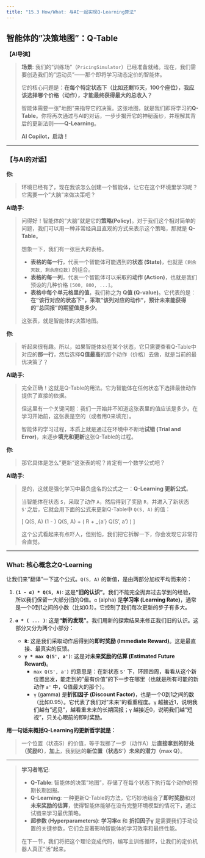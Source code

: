 ```yaml
---
title: "15.3 How/What: 与AI一起实现Q-Learning算法"
---
```


## 智能体的"决策地图"：Q-Table

**【AI导演】**

> **场景**: 我们的"训练场"（`PricingSimulator`）已经准备就绪。现在，我们需要创造我们的"运动员"——那个即将学习动态定价的智能体。
>
> 它的核心问题是：**在每个特定状态下（比如还剩15天，100个座位），我应该选择哪个价格（动作），才能最终获得最大的总收入？**
>
> 智能体需要一张"地图"来指导它的决策。这张地图，就是我们即将学习的**Q-Table**。你将再次通过与AI的对话，一步步揭开它的神秘面纱，并理解其背后的更新法则——**Q-Learning**。
>
> **AI Copilot，启动！**

---

### **【与AI的对话】**

**你**:

> 环境已经有了，现在我该怎么创建一个智能体，让它在这个环境里学习呢？它需要一个"大脑"来做决策吧？

**AI助手**:

> 问得好！智能体的"大脑"就是它的**策略(Policy)**。对于我们这个相对简单的问题，我们可以用一种非常经典且直观的方式来表示这个策略，那就是 **Q-Table**。
>
> 想象一下，我们有一张巨大的表格。
>
> *   **表格的每一行**，代表一个智能体可能遇到的**状态 (State)**，也就是 `(剩余天数, 剩余座位数)` 的组合。
> *   **表格的每一列**，代表一个智能体可以采取的**动作 (Action)**，也就是我们预设的几种价格 `[500, 800, ...]`。
> *   **表格中每个单元格里的值**，我们称之为 **Q值 (Q-value)**。它代表的是：**在"该行对应的状态下"，采取"该列对应的动作"，预计未来能获得的"总回报"的期望值是多少**。
>
> 这张表，就是智能体的决策地图。

**你**:

> 听起来很有趣。所以，如果智能体处在某个状态，它只需要查看Q-Table中对应的**那一行**，然后选择**Q值最高**的那个动作（价格）去做，就是当前的最优决策了？

**AI助手**:

> 完全正确！这就是Q-Table的用法。它为智能体在任何状态下选择最佳动作提供了直接的依据。
>
> 但这里有一个关键问题：我们一开始并不知道这张表里的值应该是多少。在学习开始前，这张表是空的（或者用0来填充）。
>
> 智能体的学习过程，本质上就是通过在环境中不断地**试错 (Trial and Error)**，来逐步**填充和更新**这张Q-Table的过程。

**你**:

> 那它具体是怎么"更新"这张表的呢？肯定有一个数学公式吧？

**AI助手**:

> 是的，这就是强化学习中最负盛名的公式之一：**Q-Learning 更新公式**。
>
> 当智能体在状态 `S`，采取了动作 `A`，然后得到了奖励 `R`，并进入了新状态 `S'`之后，它就会用下面的公式来更新Q-Table中 `Q(S, A)` 的值：
>
> \[ Q(S, A) \leftarrow (1 - \alpha) \cdot Q(S, A) + \alpha \cdot \left( R + \gamma \cdot \max_{a'} Q(S', a') \right) \]
>
> 这个公式看起来有点吓人，但别怕，我们把它拆解一下，你会发现它非常符合直觉。

---

### What: 核心概念之Q-Learning

让我们来"翻译"一下这个公式。`Q(S, A)` 的新值，是由两部分加权平均而来的：

1.  **`(1 - α) * Q(S, A)`**: 这是**"旧的认识"**。我们不能完全抛弃过去学到的经验，所以我们保留一大部分旧的Q值。`α` (alpha) 是**学习率 (Learning Rate)**，通常是一个0到1之间的小数（比如0.1）。它控制了我们每次更新的步子有多大。

2.  **`α * ( ... )`**: 这是**"新的发现"**。我们用新的探索结果来修正我们旧的认识。这部分又分为两个小部分：
    *   **`R`**: 这是我们采取动作后得到的**即时奖励 (Immediate Reward)**。这是最直接、最真实的反馈。
    *   **`γ * max Q(S', a')`**: 这是对**未来奖励的估算 (Estimated Future Reward)**。
        *   `max Q(S', a')` 的意思是：在新状态 `S'` 下，环顾四周，看看从这个新位置出发，能走到的"最有价值"的下一步在哪里（也就是所有可能的新动作 `a'` 中，Q值最大的那个）。
        *   `γ` (gamma) 是**折扣因子 (Discount Factor)**，也是一个0到1之间的数（比如0.95）。它代表了我们对"未来"的看重程度。`γ` 越接近1，说明我们越有"远见"，越看重未来的长期回报；`γ` 越接近0，说明我们越"短视"，只关心眼前的即时奖励。

**用一句话来概括Q-Learning的更新哲学就是：**

> 一个位置（状态S）的价值，等于我挪了一步（动作A）后**直接拿到的好处（奖励R）**，**加上**，我到达的**新位置（状态S'）未来的潜力（max Q）**。

---

> **学习者笔记**:
>
> *   **Q-Table**: 智能体的决策"地图"，存储了在每个状态下执行每个动作的预期长期回报。
> *   **Q-Learning**: 一种更新Q-Table的方法，它巧妙地结合了**即时奖励**和对**未来奖励的估算**，使得智能体能够在没有完整环境模型的情况下，通过试错来学习最优策略。
> *   **超参数 (Hyperparameters)**: **学习率α** 和 **折扣因子γ** 是需要我们手动设置的关键参数，它们会显著影响智能体的学习效率和最终性能。
>
> 在下一节，我们将把这个理论变成代码，编写主训练循环，让我们的定价机器人真正"活"起来。 
